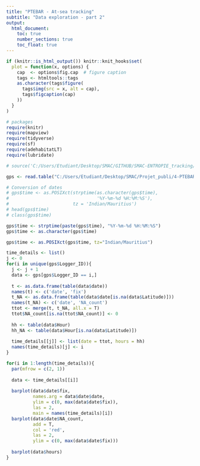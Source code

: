 ```yaml
---
title: "PTEBAR - At-sea tracking"
subtitle: "Data exploration - part 2"
output:
  html_document:
    toc: true
    number_sections: true
    toc_float: true
---
```


```r
if (knitr::is_html_output()) knitr::knit_hooks$set(
  plot = function(x, options) {
    cap  <- options$fig.cap  # figure caption
    tags <- htmltools::tags
    as.character(tags$figure(
      tags$img(src = x, alt = cap),
      tags$figcaption(cap)
    ))
  }
)

# packages
require(knitr)
require(mapview)
require(tidyverse)
require(sf)
require(adehabitatLT)
require(lubridate)
```

```r
# source('C:/Users/Etudiant/Desktop/SMAC/GITHUB/SMAC-ENTROPIE_tracking/PTEBAR/PTEBAR_0-Functions_for_scripts.R')

gps <- read.table("C:/Users/Etudiant/Desktop/SMAC/Projet_publi/4-PTEBAR_GPS/DATA/PTEBAR_GPS_DB_V2_adehabLT.txt", h = T, sep = '\t', dec = ".") # Non duplicated data with NAs in lat/Long

# Conversion of dates
# gps$time <- as.POSIXct(strptime(as.character(gps$time),
#                                 '%Y-%m-%d %H:%M:%S'),
#                        tz = 'Indian/Mauritius')
# head(gps$time)
# class(gps$time)

gps$time <- strptime(paste(gps$time), "%Y-%m-%d %H:%M:%S")
gps$time <- as.character(gps$time)

gps$time <- as.POSIXct(gps$time, tz="Indian/Mauritius") 

```

```r
time_details <- list()
j <- 0
for(i in unique(gps$Logger_ID)){
  j <- j + 1
  data <- gps[gps$Logger_ID == i,]
  
  t <- as.data.frame(table(data$date))
  names(t) <- c('date', 'fix')
  t_NA <- as.data.frame(table(data$date[is.na(data$Latitude)]))
  names(t_NA) <- c('date', 'NA_count') 
  ttot <- merge(t, t_NA, all.x = T) 
  ttot$NA_count[is.na(ttot$NA_count)] <- 0
    
  hh <- table(data$Hour)
  hh_NA <- table(data$Hour[is.na(data$Latitude)])
  
  time_details[[j]] <- list(date = ttot, hours = hh)
  names(time_details)[j] <- i
}

```

```r
for(i in 1:length(time_details)){
  par(mfrow = c(2, 1))
  
  data <- time_details[[i]]
  
  barplot(data$date$fix,
          names.arg = data$date$date,
          ylim = c(0, max(data$date$fix)),
          las = 2,
          main = names(time_details)[i])
  barplot(data$date$NA_count,
          add = T,
          col = 'red',
          las = 2,
          ylim = c(0, max(data$date$fix)))
  
  barplot(data$hours)
}
```
